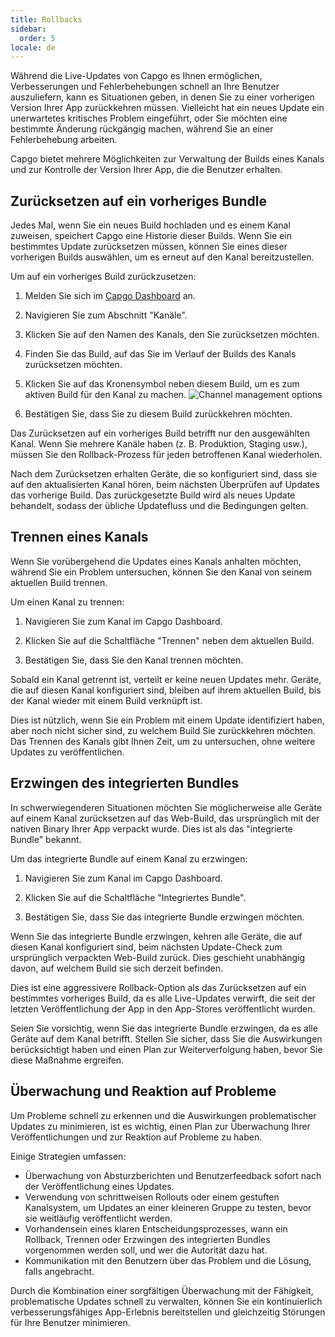 ```yaml
---
title: Rollbacks
sidebar:
  order: 5
locale: de
---
```



Während die Live-Updates von Capgo es Ihnen ermöglichen, Verbesserungen und Fehlerbehebungen schnell an Ihre Benutzer auszuliefern, kann es Situationen geben, in denen Sie zu einer vorherigen Version Ihrer App zurückkehren müssen. Vielleicht hat ein neues Update ein unerwartetes kritisches Problem eingeführt, oder Sie möchten eine bestimmte Änderung rückgängig machen, während Sie an einer Fehlerbehebung arbeiten.

Capgo bietet mehrere Möglichkeiten zur Verwaltung der Builds eines Kanals und zur Kontrolle der Version Ihrer App, die die Benutzer erhalten.

## Zurücksetzen auf ein vorheriges Bundle

Jedes Mal, wenn Sie ein neues Build hochladen und es einem Kanal zuweisen, speichert Capgo eine Historie dieser Builds. Wenn Sie ein bestimmtes Update zurücksetzen müssen, können Sie eines dieser vorherigen Builds auswählen, um es erneut auf den Kanal bereitzustellen.

Um auf ein vorheriges Build zurückzusetzen:

<Steps>

1. Melden Sie sich im [Capgo Dashboard](https://appcapgoio) an.

2. Navigieren Sie zum Abschnitt "Kanäle".

3. Klicken Sie auf den Namen des Kanals, den Sie zurücksetzen möchten.

4. Finden Sie das Build, auf das Sie im Verlauf der Builds des Kanals zurücksetzen möchten.

5. Klicken Sie auf das Kronensymbol neben diesem Build, um es zum aktiven Build für den Kanal zu machen.
   ![Channel management options](/select_bundlewebp)

6. Bestätigen Sie, dass Sie zu diesem Build zurückkehren möchten.

</Steps>

<Aside type="note">
Das Zurücksetzen auf ein vorheriges Build betrifft nur den ausgewählten Kanal. Wenn Sie mehrere Kanäle haben (z. B. Produktion, Staging usw.), müssen Sie den Rollback-Prozess für jeden betroffenen Kanal wiederholen.
</Aside>

Nach dem Zurücksetzen erhalten Geräte, die so konfiguriert sind, dass sie auf den aktualisierten Kanal hören, beim nächsten Überprüfen auf Updates das vorherige Build. Das zurückgesetzte Build wird als neues Update behandelt, sodass der übliche Updatefluss und die Bedingungen gelten.

## Trennen eines Kanals

Wenn Sie vorübergehend die Updates eines Kanals anhalten möchten, während Sie ein Problem untersuchen, können Sie den Kanal von seinem aktuellen Build trennen.

Um einen Kanal zu trennen:

1. Navigieren Sie zum Kanal im Capgo Dashboard.

2. Klicken Sie auf die Schaltfläche "Trennen" neben dem aktuellen Build.

3. Bestätigen Sie, dass Sie den Kanal trennen möchten.

Sobald ein Kanal getrennt ist, verteilt er keine neuen Updates mehr. Geräte, die auf diesen Kanal konfiguriert sind, bleiben auf ihrem aktuellen Build, bis der Kanal wieder mit einem Build verknüpft ist.

Dies ist nützlich, wenn Sie ein Problem mit einem Update identifiziert haben, aber noch nicht sicher sind, zu welchem Build Sie zurückkehren möchten. Das Trennen des Kanals gibt Ihnen Zeit, um zu untersuchen, ohne weitere Updates zu veröffentlichen.

## Erzwingen des integrierten Bundles

In schwerwiegenderen Situationen möchten Sie möglicherweise alle Geräte auf einem Kanal zurücksetzen auf das Web-Build, das ursprünglich mit der nativen Binary Ihrer App verpackt wurde. Dies ist als das "integrierte Bundle" bekannt.

Um das integrierte Bundle auf einem Kanal zu erzwingen:

1. Navigieren Sie zum Kanal im Capgo Dashboard.

2. Klicken Sie auf die Schaltfläche "Integriertes Bundle".

3. Bestätigen Sie, dass Sie das integrierte Bundle erzwingen möchten.

Wenn Sie das integrierte Bundle erzwingen, kehren alle Geräte, die auf diesen Kanal konfiguriert sind, beim nächsten Update-Check zum ursprünglich verpackten Web-Build zurück. Dies geschieht unabhängig davon, auf welchem Build sie sich derzeit befinden.

Dies ist eine aggressivere Rollback-Option als das Zurücksetzen auf ein bestimmtes vorheriges Build, da es alle Live-Updates verwirft, die seit der letzten Veröffentlichung der App in den App-Stores veröffentlicht wurden.

<Aside type="caution">
Seien Sie vorsichtig, wenn Sie das integrierte Bundle erzwingen, da es alle Geräte auf dem Kanal betrifft. Stellen Sie sicher, dass Sie die Auswirkungen berücksichtigt haben und einen Plan zur Weiterverfolgung haben, bevor Sie diese Maßnahme ergreifen.
</Aside>

## Überwachung und Reaktion auf Probleme

Um Probleme schnell zu erkennen und die Auswirkungen problematischer Updates zu minimieren, ist es wichtig, einen Plan zur Überwachung Ihrer Veröffentlichungen und zur Reaktion auf Probleme zu haben.

Einige Strategien umfassen:

- Überwachung von Absturzberichten und Benutzerfeedback sofort nach der Veröffentlichung eines Updates.
- Verwendung von schrittweisen Rollouts oder einem gestuften Kanalsystem, um Updates an einer kleineren Gruppe zu testen, bevor sie weitläufig veröffentlicht werden.
- Vorhandensein eines klaren Entscheidungsprozesses, wann ein Rollback, Trennen oder Erzwingen des integrierten Bundles vorgenommen werden soll, und wer die Autorität dazu hat.
- Kommunikation mit den Benutzern über das Problem und die Lösung, falls angebracht.

Durch die Kombination einer sorgfältigen Überwachung mit der Fähigkeit, problematische Updates schnell zu verwalten, können Sie ein kontinuierlich verbesserungsfähiges App-Erlebnis bereitstellen und gleichzeitig Störungen für Ihre Benutzer minimieren.